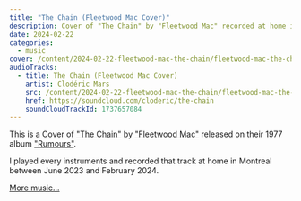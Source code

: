 ```yaml
---
title: "The Chain (Fleetwood Mac Cover)"
description: Cover of "The Chain" by "Fleetwood Mac" recorded at home in Montréal between June 2023 and February 2024
date: 2024-02-22
categories:
  - music
cover: /content/2024-02-22-fleetwood-mac-the-chain/fleetwood-mac-the-chain-cover.jpeg
audioTracks:
  - title: The Chain (Fleetwood Mac Cover)
    artist: Clodéric Mars
    src: /content/2024-02-22-fleetwood-mac-the-chain/fleetwood-mac-the-chain.m4a
    href: https://soundcloud.com/cloderic/the-chain
    soundCloudTrackId: 1737657084
---
```


<SoundCloud
  trackId={frontmatter.audioTracks[0].soundCloudTrackId}
  href={frontmatter.audioTracks[0].href}
  src={frontmatter.audioTracks[0].src}
/>

This is a Cover of ["The Chain"](https://en.wikipedia.org/wiki/The_Chain) by ["Fleetwood Mac"](https://en.wikipedia.org/wiki/Fleetwood_Mac) released on their 1977 album ["Rumours"](https://en.wikipedia.org/wiki/Rumours_(album)).

I played every instruments and recorded that track at home in Montreal between June 2023 and February 2024.

[More music...](/music)
